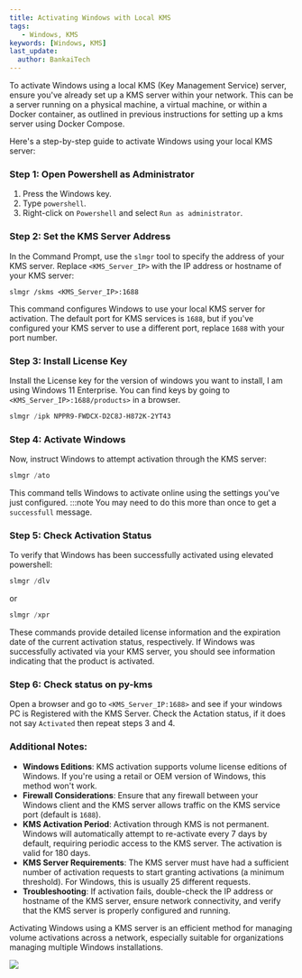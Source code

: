 ```yaml
---
title: Activating Windows with Local KMS
tags:
   - Windows, KMS
keywords: [Windows, KMS]
last_update:
  author: BankaiTech
---
```


To activate Windows using a local KMS (Key Management Service) server, ensure you've already set up a KMS server within your network. This can be a server running on a physical machine, a virtual machine, or within a Docker container, as outlined in previous instructions for setting up a kms server using Docker Compose.

Here's a step-by-step guide to activate Windows using your local KMS server:

### Step 1: Open Powershell as Administrator

1. Press the Windows key.
2. Type `powershell`.
3. Right-click on `Powershell` and select `Run as administrator`.

### Step 2: Set the KMS Server Address

In the Command Prompt, use the `slmgr` tool to specify the address of your KMS server. Replace `<KMS_Server_IP>` with the IP address or hostname of your KMS server:

```poweshell
slmgr /skms <KMS_Server_IP>:1688
```

This command configures Windows to use your local KMS server for activation. The default port for KMS services is `1688`, but if you've configured your KMS server to use a different port, replace `1688` with your port number.

### Step 3: Install License Key

Install the License key for the version of windows you want to install, I am using Windows 11 Enterprise. You can find keys by going to `<KMS_Server_IP>:1688/products>` in a browser.

```powershell
slmgr /ipk NPPR9-FWDCX-D2C8J-H872K-2YT43
```

### Step 4: Activate Windows

Now, instruct Windows to attempt activation through the KMS server:

```powershell
slmgr /ato
```

This command tells Windows to activate online using the settings you've just configured.
:::note
You may need to do this more than once to get a `successfull` message.

### Step 5: Check Activation Status

To verify that Windows has been successfully activated using elevated powershell:

```powershell
slmgr /dlv
```

or

```powershell
slmgr /xpr
```

These commands provide detailed license information and the expiration date of the current activation status, respectively. If Windows was successfully activated via your KMS server, you should see information indicating that the product is activated.

### Step 6: Check status on py-kms
Open a browser and go to `<KMS_Server_IP:1688>` and see if your windows PC is Registered with the KMS Server.
Check the Actation status, if it does not say `Activated` then repeat steps 3 and 4.

### Additional Notes:

- **Windows Editions**: KMS activation supports volume license editions of Windows. If you're using a retail or OEM version of Windows, this method won't work.
- **Firewall Considerations**: Ensure that any firewall between your Windows client and the KMS server allows traffic on the KMS service port (default is `1688`).
- **KMS Activation Period**: Activation through KMS is not permanent. Windows will automatically attempt to re-activate every 7 days by default, requiring periodic access to the KMS server. The activation is valid for 180 days.
- **KMS Server Requirements**: The KMS server must have had a sufficient number of activation requests to start granting activations (a minimum threshold). For Windows, this is usually 25 different requests.
- **Troubleshooting**: If activation fails, double-check the IP address or hostname of the KMS server, ensure network connectivity, and verify that the KMS server is properly configured and running.

Activating Windows using a KMS server is an efficient method for managing volume activations across a network, especially suitable for organizations managing multiple Windows installations.

<a href="https://www.buymeacoffee.com/BankaiTech"><img src="https://img.buymeacoffee.com/button-api/?text=Buy me a beer&emoji=🍺&slug=BankaiTech&button_colour=FFDD00&font_colour=000000&font_family=Cookie&outline_colour=000000&coffee_colour=ffffff" /></a>
